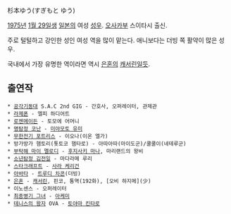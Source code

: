 杉本ゆう(すぎもと ゆう)

[[1975년]] [[1월 29일]]생 [[일본]]의 여성 [[성우]]. [[오사카]]부 스이타시 출신.

주로 털털하고 강인한 성인 여성 역을 많이 맡는다. 애니보다는 더빙 쪽 활약이 많은 성우.

국내에서 가장 유명한 역이라면 역시 [[은혼]]의 [[캐서린]]일듯.

== 출연작 ==
 * [[공각기동대]] S.A.C 2nd GIG - 간호사, 오퍼레이터, 관제관
 * [[라제폰]] - 엘피 하디어트
 * [[로젠메이든]] - 토모에 어머니
 * [[명탐정 코난]] - [[미야모토 유미]]
 * [[무한전기 포트리스]] - 이오나(이온 엘가)
 * 방가방가 햄토리(톳토코 햄타로) - 아따아따(마이도군)/쿨쿨이(네테루군)
 * [[부탁해 마이 멜로디]] - [[후지사키 마나]], 마리랜드의 왕비
 * [[소년탐정 김전일]] - 마다라메 루리
 * [[스타크래프트]] - [[사라 케리건]]
 * [[아바타]] - [[트루디 차콘]](더빙)
 * [[은혼]] - [[캐서린]], 핀코, 통역(192화), [오비 하지메](少) 
 * 이노센스 - 오퍼레이터
 * [[최종병기 그녀]] - [[아케미]]
 * [[테니스의 왕자]] OVA - [[토야마 킨타로]]
